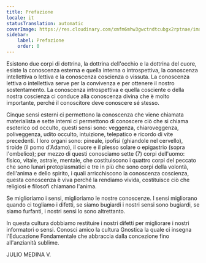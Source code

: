 ```yaml
---
title: Prefazione
locale: it
statusTranslation: automatic
coverImage: https://res.cloudinary.com/xmfm6mhw3gwctndtcubgx2rptnae/image/upload/v1741354450/small_cover_introduccion_a_la_gnosis_57a3fc8d72.webp
sidebar:
    label: Prefazione
    order: 0
---
```

Esistono due corpi di dottrina, la dottrina dell'occhio e la dottrina del cuore, esiste la conoscenza esterna e quella interna o introspettiva, la conoscenza intellettiva o lettiva e la conoscenza coscienza o vissuta. La conoscenza lettiva o intellettiva serve per la convivenza e per ottenere il nostro sostentamento. La conoscenza introspettiva e quella cosciente o della nostra coscienza ci conduce alla conoscenza divina che è molto importante, perché il conoscitore deve conoscere sé stesso.

Cinque sensi esterni ci permettono la conoscenza che viene chiamata materialista e sette interni ci permettono di conoscere ciò che si chiama esoterico od occulto, questi sensi sono: veggenza, chiaroveggenza, poliveggenza, udito occulto, intuizione, telepatico e ricordo di vite precedenti. I loro organi sono: pineale, ipofisi (ghiandole nel cervello), tiroide (il pomo d'Adamo), il cuore e il plesso solare o epigastrio (sopra l'ombelico); per mezzo di questi conosciamo sette (7) corpi dell'uomo: fisico, vitale, astrale, mentale, che costituiscono i quattro corpi del peccato che sono lunari protoplasmatici e tre in più che sono corpi della volontà, dell'anima e dello spirito, i quali arricchiscono la conoscenza coscienza, questa conoscenza è viva perché la rendiamo vivida, costituisce ciò che religiosi e filosofi chiamano l'anima.

Se miglioriamo i sensi, miglioriamo le nostre conoscenze. I sensi migliorano quando ci togliamo i difetti, se siamo bugiardi i nostri sensi sono bugiardi, se siamo furfanti, i nostri sensi lo sono altrettanto.

In questa cultura dobbiamo restituire i nostri difetti per migliorare i nostri informatori o sensi. Conosci amico la cultura Gnostica la quale ci insegna l'Educazione Fondamentale che abbraccia dalla concezione fino all'anzianità sublime.

JULIO MEDINA V.
